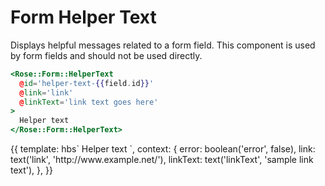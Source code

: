 
<Meta title="Rose/Form/HelperText" component="Form/HelperText" />

# Form Helper Text

Displays helpful messages related to a form field. This component is used
by form fields and should not be used directly.

```handlebars
<Rose::Form::HelperText
  @id='helper-text-{{field.id}}'
  @link='link'
  @linkText='link text goes here'
>
  Helper text
</Rose::Form::HelperText>
```

<Preview>
  <Story name="HelperText">
    {{
      template: hbs`
      <Rose::Form::HelperText @error={{this.error}} @link={{this.link}} @linkText={{this.linkText}}>
        Helper text
      </Rose::Form::HelperText>
    `,
      context: {
        error: boolean('error', false),
        link: text('link', 'http://www.example.net/'),
        linkText: text('linkText', 'sample link text'),
      },
    }}
  </Story>
</Preview>
